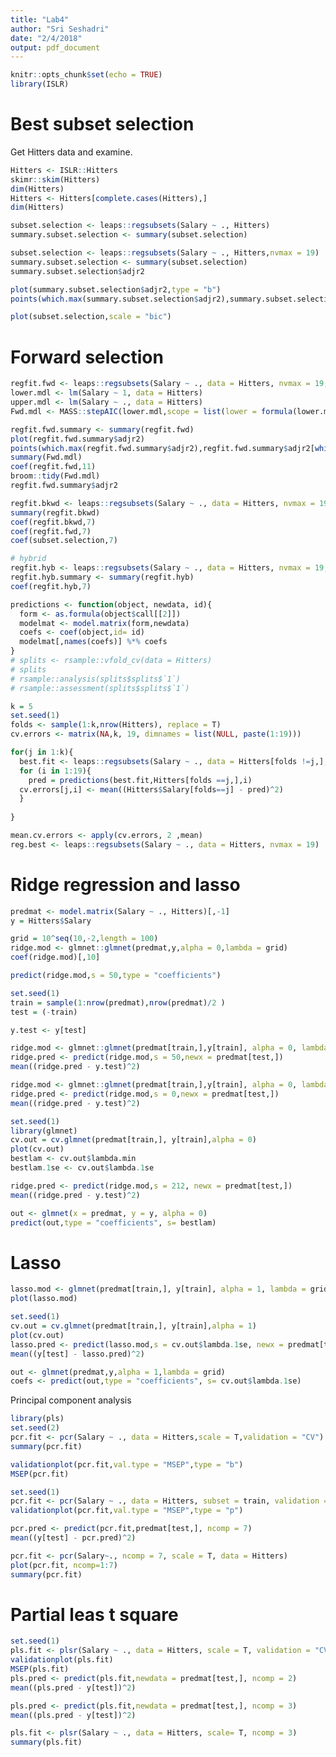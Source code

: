 ```yaml
---
title: "Lab4"
author: "Sri Seshadri"
date: "2/4/2018"
output: pdf_document
---
```


```r
knitr::opts_chunk$set(echo = TRUE)
library(ISLR)
```

# Best subset selection

Get Hitters data and examine.

```r
Hitters <- ISLR::Hitters
skimr::skim(Hitters)
dim(Hitters)
Hitters <- Hitters[complete.cases(Hitters),]
dim(Hitters)
```

```r
subset.selection <- leaps::regsubsets(Salary ~ ., Hitters)
summary.subset.selection <- summary(subset.selection)

subset.selection <- leaps::regsubsets(Salary ~ ., Hitters,nvmax = 19)
summary.subset.selection <- summary(subset.selection)
summary.subset.selection$adjr2

plot(summary.subset.selection$adjr2,type = "b")
points(which.max(summary.subset.selection$adjr2),summary.subset.selection$adjr2[which.max(summary.subset.selection$adjr2)],col = "red")

plot(subset.selection,scale = "bic")
```

# Forward selection

```r
regfit.fwd <- leaps::regsubsets(Salary ~ ., data = Hitters, nvmax = 19, method = "forward")
lower.mdl <- lm(Salary ~ 1, data = Hitters)
upper.mdl <- lm(Salary ~ ., data = Hitters)
Fwd.mdl <- MASS::stepAIC(lower.mdl,scope = list(lower = formula(lower.mdl), upper = formula(upper.mdl)),direction = "forward", trace = F)

regfit.fwd.summary <- summary(regfit.fwd)
plot(regfit.fwd.summary$adjr2)
points(which.max(regfit.fwd.summary$adjr2),regfit.fwd.summary$adjr2[which.max(regfit.fwd.summary$adjr2)],col = "red")
summary(Fwd.mdl)
coef(regfit.fwd,11)
broom::tidy(Fwd.mdl)
regfit.fwd.summary$adjr2
```

```r
regfit.bkwd <- leaps::regsubsets(Salary ~ ., data = Hitters, nvmax = 19, method = "backward")
summary(regfit.bkwd)
coef(regfit.bkwd,7)
coef(regfit.fwd,7)
coef(subset.selection,7)

# hybrid
regfit.hyb <- leaps::regsubsets(Salary ~ ., data = Hitters, nvmax = 19, method = "seqrep")
regfit.hyb.summary <- summary(regfit.hyb)
coef(regfit.hyb,7)
```

```r
predictions <- function(object, newdata, id){
  form <- as.formula(object$call[[2]])
  modelmat <- model.matrix(form,newdata)
  coefs <- coef(object,id= id)
  modelmat[,names(coefs)] %*% coefs
}
# splits <- rsample::vfold_cv(data = Hitters)
# splits
# rsample::analysis(splits$splits$`1`)
# rsample::assessment(splits$splits$`1`)

k = 5
set.seed(1)
folds <- sample(1:k,nrow(Hitters), replace = T)
cv.errors <- matrix(NA,k, 19, dimnames = list(NULL, paste(1:19)))

for(j in 1:k){
  best.fit <- leaps::regsubsets(Salary ~ ., data = Hitters[folds !=j,], nvmax = 19)
  for (i in 1:19){
    pred = predictions(best.fit,Hitters[folds ==j,],i)
  cv.errors[j,i] <- mean((Hitters$Salary[folds==j] - pred)^2)
  }
   
}

mean.cv.errors <- apply(cv.errors, 2 ,mean)
reg.best <- leaps::regsubsets(Salary ~ ., data = Hitters, nvmax = 19)

```
# Ridge regression and lasso

```r
predmat <- model.matrix(Salary ~ ., Hitters)[,-1]
y = Hitters$Salary

grid = 10^seq(10,-2,length = 100)
ridge.mod <- glmnet::glmnet(predmat,y,alpha = 0,lambda = grid)
coef(ridge.mod)[,10]

predict(ridge.mod,s = 50,type = "coefficients")

set.seed(1)
train = sample(1:nrow(predmat),nrow(predmat)/2 )
test = (-train)

y.test <- y[test]

ridge.mod <- glmnet::glmnet(predmat[train,],y[train], alpha = 0, lambda = grid, thresh = 1e-12)
ridge.pred <- predict(ridge.mod,s = 50,newx = predmat[test,])
mean((ridge.pred - y.test)^2)

ridge.mod <- glmnet::glmnet(predmat[train,],y[train], alpha = 0, lambda = 0)
ridge.pred <- predict(ridge.mod,s = 0,newx = predmat[test,])
mean((ridge.pred - y.test)^2)

set.seed(1)
library(glmnet)
cv.out = cv.glmnet(predmat[train,], y[train],alpha = 0)
plot(cv.out)
bestlam <- cv.out$lambda.min
bestlam.1se <- cv.out$lambda.1se

ridge.pred <- predict(ridge.mod,s = 212, newx = predmat[test,])
mean((ridge.pred - y.test)^2)

out <- glmnet(x = predmat, y = y, alpha = 0)
predict(out,type = "coefficients", s= bestlam)
```

# Lasso
```r
lasso.mod <- glmnet(predmat[train,], y[train], alpha = 1, lambda = grid)
plot(lasso.mod)
```

```r
set.seed(1)
cv.out = cv.glmnet(predmat[train,], y[train],alpha = 1)
plot(cv.out)
lasso.pred <- predict(lasso.mod,s = cv.out$lambda.1se, newx = predmat[test,])
mean((y[test] - lasso.pred)^2)

out <- glmnet(predmat,y,alpha = 1,lambda = grid)
coefs <- predict(out,type = "coefficients", s= cv.out$lambda.1se)
```

Principal component analysis

```r
library(pls)
set.seed(2)
pcr.fit <- pcr(Salary ~ ., data = Hitters,scale = T,validation = "CV")
summary(pcr.fit)
```

```r
validationplot(pcr.fit,val.type = "MSEP",type = "b")
MSEP(pcr.fit)
```

```r
set.seed(1)
pcr.fit <- pcr(Salary ~ ., data = Hitters, subset = train, validation = "CV", scale = T)
validationplot(pcr.fit,val.type = "MSEP",type = "p")
```

```r
pcr.pred <- predict(pcr.fit,predmat[test,], ncomp = 7)
mean((y[test] - pcr.pred)^2)

pcr.fit <- pcr(Salary~., ncomp = 7, scale = T, data = Hitters)
plot(pcr.fit, ncomp=1:7)
summary(pcr.fit)
```

# Partial leas t square

```r
set.seed(1)
pls.fit <- plsr(Salary ~ ., data = Hitters, scale = T, validation = "CV", subset = train)
validationplot(pls.fit)
MSEP(pls.fit)
pls.pred <- predict(pls.fit,newdata = predmat[test,], ncomp = 2)
mean((pls.pred - y[test])^2)

pls.pred <- predict(pls.fit,newdata = predmat[test,], ncomp = 3)
mean((pls.pred - y[test])^2)

pls.fit <- plsr(Salary ~ ., data = Hitters, scale= T, ncomp = 3)
summary(pls.fit)
```

